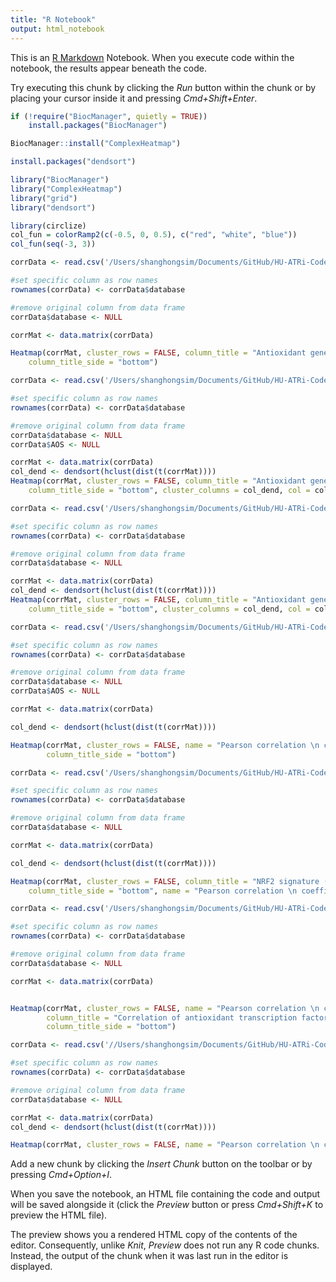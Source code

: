 ```yaml
---
title: "R Notebook"
output: html_notebook
---
```


This is an [R Markdown](http://rmarkdown.rstudio.com) Notebook. When you execute code within the notebook, the results appear beneath the code.

Try executing this chunk by clicking the *Run* button within the chunk or by placing your cursor inside it and pressing *Cmd+Shift+Enter*.

```r
if (!require("BiocManager", quietly = TRUE))
    install.packages("BiocManager")

BiocManager::install("ComplexHeatmap")
```

```r
install.packages("dendsort")
```

```r
library("BiocManager")
library("ComplexHeatmap")
library("grid")
library("dendsort")
```

```r
library(circlize)
col_fun = colorRamp2(c(-0.5, 0, 0.5), c("red", "white", "blue"))
col_fun(seq(-3, 3))
```

```r
corrData <- read.csv('/Users/shanghongsim/Documents/GitHub/HU-ATRi-Code-Repository/r values NRF2 screen-imputed.csv', header = TRUE)

#set specific column as row names
rownames(corrData) <- corrData$database

#remove original column from data frame
corrData$database <- NULL

corrMat <- data.matrix(corrData)
```

```r
Heatmap(corrMat, cluster_rows = FALSE, column_title = "Antioxidant gene signature (41 genes)", 
    column_title_side = "bottom")
```

```r
corrData <- read.csv('/Users/shanghongsim/Documents/GitHub/HU-ATRi-Code-Repository/results/AOS screen/r values AOS-genes-screen-imputed.csv', header = TRUE)

#set specific column as row names
rownames(corrData) <- corrData$database

#remove original column from data frame
corrData$database <- NULL
corrData$AOS <- NULL

corrMat <- data.matrix(corrData)
col_dend <- dendsort(hclust(dist(t(corrMat))))
Heatmap(corrMat, cluster_rows = FALSE, column_title = "Antioxidant gene signature (41 genes)", 
    column_title_side = "bottom", cluster_columns = col_dend, col = col_fun, name = "Pearson correlation \n coefficient")
```

```r
corrData <- read.csv('/Users/shanghongsim/Documents/GitHub/HU-ATRi-Code-Repository/results/AOS screen/r values AOS-genes-screen-imputed.csv', header = TRUE)

#set specific column as row names
rownames(corrData) <- corrData$database

#remove original column from data frame
corrData$database <- NULL

corrMat <- data.matrix(corrData)
col_dend <- dendsort(hclust(dist(t(corrMat))))
Heatmap(corrMat, cluster_rows = FALSE, column_title = "Antioxidant gene signature (41 genes)", 
    column_title_side = "bottom", cluster_columns = col_dend, col = col_fun, name = "Pearson correlation \n coefficient")
```

```r
corrData <- read.csv('/Users/shanghongsim/Documents/GitHub/HU-ATRi-Code-Repository/results/antioxidant network screen/r values signature screen.csv', header = TRUE)

#set specific column as row names
rownames(corrData) <- corrData$database

#remove original column from data frame
corrData$database <- NULL
corrData$AOS <- NULL

corrMat <- data.matrix(corrData)

col_dend <- dendsort(hclust(dist(t(corrMat))))

Heatmap(corrMat, cluster_rows = FALSE, name = "Pearson correlation \n coefficient",cluster_columns = col_dend, col = col_fun,column_title = "Correlation of antioxidant transcription factor activity \n with RRM2B expression", 
        column_title_side = "bottom")
```

```r
corrData <- read.csv('/Users/shanghongsim/Documents/GitHub/HU-ATRi-Code-Repository/results/nrf2 heatmap/r values NRF2 screen-imputed.csv', header = TRUE)

#set specific column as row names
rownames(corrData) <- corrData$database

#remove original column from data frame
corrData$database <- NULL

corrMat <- data.matrix(corrData)

col_dend <- dendsort(hclust(dist(t(corrMat))))

Heatmap(corrMat, cluster_rows = FALSE, column_title = "NRF2 signature (24 genes)", 
    column_title_side = "bottom", name = "Pearson correlation \n coefficient",cluster_columns = col_dend, col = col_fun)
```

```r
corrData <- read.csv('/Users/shanghongsim/Documents/GitHub/HU-ATRi-Code-Repository/r values signature screen with bach.csv', header = TRUE)

#set specific column as row names
rownames(corrData) <- corrData$database

#remove original column from data frame
corrData$database <- NULL

corrMat <- data.matrix(corrData)


Heatmap(corrMat, cluster_rows = FALSE, name = "Pearson correlation \n coefficient", 
        column_title = "Correlation of antioxidant transcription factor activity \n with RRM2B expression (with BACH genes)", 
        column_title_side = "bottom")
```

```r
corrData <- read.csv('//Users/shanghongsim/Documents/GitHub/HU-ATRi-Code-Repository/results/GSTA4 GSTA1 GSTP1 comparison/r values cancer screen (3 GST) transposed.csv', header = TRUE)

#set specific column as row names
rownames(corrData) <- corrData$database

#remove original column from data frame
corrData$database <- NULL

corrMat <- data.matrix(corrData)
col_dend <- dendsort(hclust(dist(t(corrMat))))

Heatmap(corrMat, cluster_rows = FALSE, name = "Pearson correlation \n coefficient",cluster_columns = col_dend, col = col_fun)
```

Add a new chunk by clicking the *Insert Chunk* button on the toolbar or by pressing *Cmd+Option+I*.

When you save the notebook, an HTML file containing the code and output will be saved alongside it (click the *Preview* button or press *Cmd+Shift+K* to preview the HTML file).

The preview shows you a rendered HTML copy of the contents of the editor. Consequently, unlike *Knit*, *Preview* does not run any R code chunks. Instead, the output of the chunk when it was last run in the editor is displayed.
